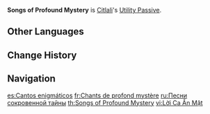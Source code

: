 {{Talent Infobox
|image         = Talent Songs of Profound Mystery.png
|character     = Citlali
|type          = Utility Passive
|info          = While in an area with [[Phlogiston]] Mechanics within [[Natlan]], triggering "[[Nightsoul Burst]]" restores 20 [[Phlogiston]]. This cannot take effect in [[Domain]]s, [[Trounce Domain]]s, or the [[Spiral Abyss]].
|scale_att1    = 
|scale_att2    = 
|utility1      = Phlogiston
|utility2      = 
}}
{{Description|"Citlali has amassed a wealth of experience from her long years of life. While she may be too lazy to put it to direct use, she's always happy to share it with others."|2=[[Dainsleif]] in [https://youtu.be/npNWrPlJ2Tg Collected Miscellany - "Citlali: Soft Light on a Chilly Night"]}}
'''Songs of Profound Mystery''' is [[Citlali]]'s [[Utility Passive]].
<!--
==Gameplay Notes==
-->
==Other Languages==
{{Other Languages
|en       = Songs of Profound Mystery
|zhs      = 奥秘传唱
|zhs_rm   = Àomì Chuánchàng
|zht      = 奧秘傳唱
|zht_rm   = Àomì Chuánchàng
|zh_tl    = 
|ja       = 奥秘伝唱
|ja_rm    = Ouhi Denshou
|ja_tl    = 
|ko       = 신비를 전하는 노래
|ko_rm    = 
|ko_tl    = 
|es       = Cantos enigmáticos
|es_tl    = Enigmatic Songs
|fr       = Chants de profond mystère
|fr_tl    = Songs of Profound Mystery
|ru       = Песни сокровенной тайны
|ru_tl    = 
|th       = Songs of Profound Mystery
|vi       = Lời Ca Ẩn Mật
|vi_tl    = 
|de       = Mysteriöse Gesänge
|de_tl    = Mysterious Chants
|id       = Songs of Profound Mystery
|pt       = Músicas Profundas Misteriosas
|pt_tl    = 
|tr       = Derin Gizem Şarkıları
|tr_tl    = 
|it       = Canzoni di misteri profondi
|it_tl    = 
}}

==Change History==
{{Change History|5.3}}

==Navigation==
{{Talent Navbox|Citlali}}

[[es:Cantos enigmáticos]]
[[fr:Chants de profond mystère]]
[[ru:Песни сокровенной тайны]]
[[th:Songs of Profound Mystery]]
[[vi:Lời Ca Ẩn Mật]]